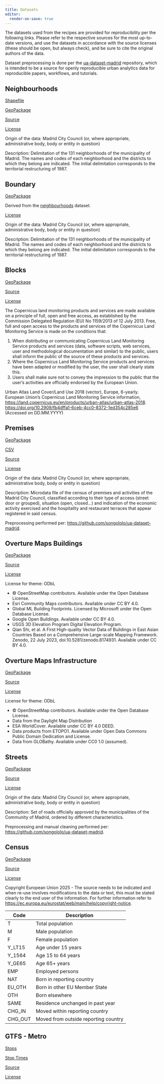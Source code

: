 ```yaml
---
title: Datasets
editor:
  render-on-save: true
---
```


The datasets used from the recipes are provided for reproducibility per the following links. Please refer to the respective sources for the most up-to-date versions, and use the datasets in accordance with the source licenses (these should be open, but always check), and be sure to cite the original authors of the data.

Dataset preprocessing is done per the [ua-dataset-madrid](https://github.com/songololo/ua-dataset-madrid) repository, which is intended to be a source for openly reproducible urban analytics data for reproducible papers, workflows, and tutorials.

## Neighbourhoods

[Shapefile](./madrid_nbhds/madrid_nbhds.zip)

[GeoPackage](./madrid_nbhds/madrid_nbhds.gpkg)

[Source](https://datos.madrid.es/portal/site/egob/menuitem.c05c1f754a33a9fbe4b2e4b284f1a5a0/?vgnextoid=760e5eb0d73a7710VgnVCM2000001f4a900aRCRD&vgnextchannel=374512b9ace9f310VgnVCM100000171f5a0aRCRD&vgnextfmt=default)

[License](https://datos.madrid.es/egob/catalogo/aviso-legal)

Origin of the data: Madrid City Council (or, where appropriate, administrative body, body or entity in question)

Description: Delimitation of the 131 neighborhoods of the municipality of Madrid. The names and codes of each neighborhood and the districts to which they belong are indicated. The initial delimitation corresponds to the territorial restructuring of 1987.

## Boundary

[GeoPackage](./madrid_bounds/madrid_bounds.gpkg)

Derived from the [neighbourhoods](./madrid_nbhds/madrid_nbhds.gpkg) dataset.

[License](https://datos.madrid.es/egob/catalogo/aviso-legal)

Origin of the data: Madrid City Council (or, where appropriate, administrative body, body or entity in question)

Description: Delimitation of the 131 neighborhoods of the municipality of Madrid. The names and codes of each neighborhood and the districts to which they belong are indicated. The initial delimitation corresponds to the territorial restructuring of 1987.

## Blocks

[GeoPackage](./madrid_blocks/madrid_blocks.gpkg)

[Source](https://land.copernicus.eu/en/products/urban-atlas/urban-atlas-2018)

[License](https://land.copernicus.eu/en/data-policy)

The Copernicus land monitoring products and services are made available on a principle of full, open and free access, as established by the Commission Delegated Regulation (EU) No 1159/2013 of 12 July 2013.
Free, full and open access to the products and services of the Copernicus Land Monitoring Service is made on the conditions that:

1. When distributing or communicating Copernicus Land Monitoring Service products and services (data, software scripts, web services, user and methodological documentation and similar) to the public, users shall inform the public of the source of these products and services.
2. Where the Copernicus Land Monitoring Service products and services have been adapted or modified by the user, the user shall clearly state this.
3. Users shall make sure not to convey the impression to the public that the user's activities are officially endorsed by the European Union.

Urban Atlas Land Cover/Land Use 2018 (vector), Europe, 6-yearly. European Union's Copernicus Land Monitoring Service information, [https://land.copernicus.eu/en/products/urban-atlas/urban-atlas-2018](https://land.copernicus.eu/en/products/urban-atlas/urban-atlas-2018). [https://doi.org/10.2909/fb4dffa1-6ceb-4cc0-8372-1ed354c285e6](https://doi.org/10.2909/fb4dffa1-6ceb-4cc0-8372-1ed354c285e6) (Accessed on DD.MM.YYYY)

## Premises

[GeoPackage](./madrid_premises/madrid_premises.gpkg)

[CSV](./madrid_premises/madrid_premises.csv)

[Source](https://datos.madrid.es/portal/site/egob/menuitem.c05c1f754a33a9fbe4b2e4b284f1a5a0/?vgnextoid=66665cde99be2410VgnVCM1000000b205a0aRCRD&vgnextchannel=374512b9ace9f310VgnVCM100000171f5a0aRCRD&vgnextfmt=default)

[License](https://datos.madrid.es/egob/catalogo/aviso-legal)

Origin of the data: Madrid City Council (or, where appropriate, administrative body, body or entity in question)

Description: Microdata file of the census of premises and activities of the Madrid City Council, classified according to their type of access (street door or grouped), situation (open, closed...) and indication of the economic activity exercised and the hospitality and restaurant terraces that appear registered in said census.

Preprocessing performed per: [https://github.com/songololo/ua-dataset-madrid](https://github.com/songololo/ua-dataset-madrid).

## Overture Maps Buildings

[GeoPackage](./madrid_buildings/madrid_bldgs.gpkg)

[Source](https://docs.overturemaps.org/guides/buildings/#14/32.58453/-117.05154/0/60)

[License](https://docs.overturemaps.org/attribution/)

License for theme: ODbL

- © OpenStreetMap contributors. Available under the Open Database License.
- Esri Community Maps contributors. Available under CC BY 4.0.
- Global ML Building Footprints. Licensed by Microsoft under the Open Database License.
- Google Open Buildings. Available under CC BY 4.0.
- USGS 3D Elevation Program Digital Elevation Program.
- Qian Shi, et al. A First High-quality Vector Data of Buildings in East Asian Countries Based on a Comprehensive Large-scale Mapping Framework. Zenodo, 22 July 2023, doi:10.5281/zenodo.8174931. Available under CC BY 4.0.

## Overture Maps Infrastructure

[GeoPackage](./madrid_infrastucture/madrid_infrast.gpkg)

[Source](https://docs.overturemaps.org/guides/base/#14/32.58453/-117.05154/0/60)

[License](https://docs.overturemaps.org/attribution/)

License for theme: ODbL

- © OpenStreetMap contributors. Available under the Open Database License.
- Data from the Daylight Map Distribution
- ESA WorldCover. Available under CC BY 4.0 DEED.
- Data products from ETOPO1. Available under Open Data Commons Public Domain Dedication and License.
- Data from GLOBathy. Available under CC0 1.0 (assumed).

## Streets

[GeoPackage](./madrid_streets/street_network.gpkg)

[Source](https://datos.comunidad.madrid/dataset/spacm_callescm)

[License](https://creativecommons.org/licenses/by/4.0/)

Origin of the data: Madrid City Council (or, where appropriate, administrative body, body or entity in question)

Description: Set of roads officially approved by the municipalities of the Community of Madrid, ordered by different characteristics.

Preprocessing and manual cleaning performed per: [https://github.com/songololo/ua-dataset-madrid](https://github.com/songololo/ua-dataset-madrid).

## Census

[GeoPackage](./madrid_census/eu_stat_clipped.gpkg)

[Source](https://ec.europa.eu/eurostat/web/gisco/geodata/population-distribution/geostat)

[License](https://ec.europa.eu/eurostat/web/main/help/copyright-notice)

Copyright European Union 2025 - The source needs to be indicated and when re-use involves modifications to the data or text, this must be stated clearly to the end user of the information. For further information refer to [https://ec.europa.eu/eurostat/web/main/help/copyright-notice](https://ec.europa.eu/eurostat/web/main/help/copyright-notice).

| Code    | Description                          |
| ------- | ------------------------------------ |
| T       | Total population                     |
| M       | Male population                      |
| F       | Female population                    |
| Y_LT15  | Age under 15 years                   |
| Y_1564  | Age 15 to 64 years                   |
| Y_GE65  | Age 65+ years                        |
| EMP     | Employed persons                     |
| NAT     | Born in reporting country            |
| EU_OTH  | Born in other EU Member State        |
| OTH     | Born elsewhere                       |
| SAME    | Residence unchanged in past year     |
| CHG_IN  | Moved within reporting country       |
| CHG_OUT | Moved from outside reporting country |

## GTFS - Metro

[Stops](./madrid_gtfs/madrid_metro/stops.txt)

[Stop Times](./madrid_gtfs/madrid_metro/stop_times.txt)

[Source](https://mobilitydatabase.org/feeds/gtfs/mdb-794)

[License](https://mobilitydatabase.org/terms-and-conditions)
